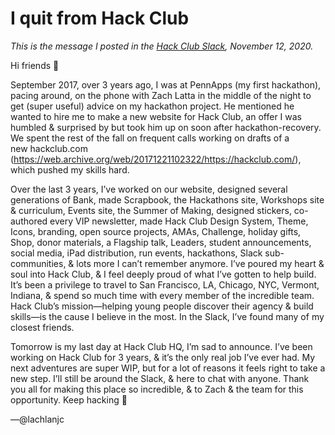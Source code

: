 # I quit from Hack Club

_This is the message I posted in the [Hack Club Slack](https://hackclub.com/slack/), November 12, 2020._

Hi friends 👋

September 2017, over 3 years ago, I was at PennApps (my first hackathon), pacing around, on the phone with Zach Latta in the middle of the night to get (super useful) advice on my hackathon project. He mentioned he wanted to hire me to make a new website for Hack Club, an offer I was humbled & surprised by but took him up on soon after hackathon-recovery. We spent the rest of the fall on frequent calls working on drafts of a new hackclub.com (https://web.archive.org/web/20171221102322/https://hackclub.com/), which pushed my skills hard.

Over the last 3 years, I’ve worked on our website, designed several generations of Bank, made Scrapbook, the Hackathons site, Workshops site & curriculum, Events site, the Summer of Making, designed stickers, co-authored every VIP newsletter, made Hack Club Design System, Theme, Icons, branding, open source projects, AMAs, Challenge, holiday gifts, Shop, donor materials, a Flagship talk, Leaders, student announcements, social media, iPad distribution, run events, hackathons, Slack sub-communities, & lots more I can’t remember anymore. I’ve poured my heart & soul into Hack Club, & I feel deeply proud of what I’ve gotten to help build. It’s been a privilege to travel to San Francisco, LA, Chicago, NYC, Vermont, Indiana, & spend so much time with every member of the incredible team. Hack Club’s mission—helping young people discover their agency & build skills—is the cause I believe in the most. In the Slack, I’ve found many of my closest friends.

Tomorrow is my last day at Hack Club HQ, I’m sad to announce. I’ve been working on Hack Club for 3 years, & it’s the only real job I’ve ever had. My next adventures are super WIP, but for a lot of reasons it feels right to take a new step. I’ll still be around the Slack, & here to chat with anyone. Thank you all for making this place so incredible, & to Zach & the team for this opportunity. Keep hacking 💖

—@lachlanjc
